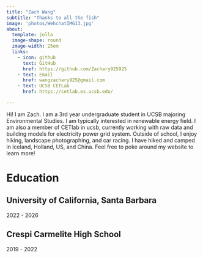 ```yaml
---
title: "Zach Wang"
subtitle: "Thanks to all the fish"
image: 'photos/WehchatIMG13.jpg' 
about: 
  template: jolla
  image-shape: round
  image-width: 25em
  links:
    - icon: github
      text: GitHub
      href: https://github.com/Zachary925925
    - text: Email
      href: wangzachary925@gmail.com
    - text: UCSB CETLab
      href: https://cetlab.es.ucsb.edu/

---
```


Hi! I am Zach. I am a 3rd year undergraduate student in UCSB majoring Environmental Studies. I am typically interested in renewable energy field. I am also a member of CETlab in ucsb, currently working with raw data and building models for electricity power grid system. Outside of school, I enjoy hiking, landscape photographing, and car racing. I have hiked and camped in Iceland, Holland, US, and China. Feel free to poke around my website to learn more!

# Education

## University of California, Santa Barbara

2022 - 2026

## Crespi Carmelite High School 

2019 - 2022

